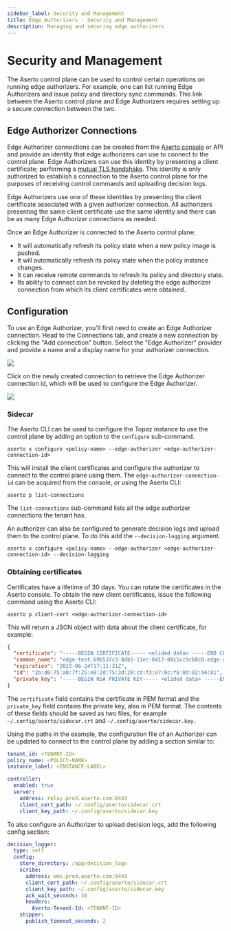 ```yaml
---
sidebar_label: Security and Management
title: Edge Authorizers - Security and Management
description: Managing and securing edge authorizers
---
```

# Security and Management

The Aserto control plane can be used to control certain operations on running edge authorizers. For example, one can
list running Edge Authorizers and issue policy and directory sync commands. This link between the Aserto control plane
and Edge Authorizers requires setting up a secure connection between the two.

## Edge Authorizer Connections

Edge Authorizer connections can be created from the [Aserto console](/docs/aserto-console/connections/setup-edge) or API
and provide an identity that edge authorizers can use to connect to the control plane. Edge Authorizers can use this
identity by presenting a client certificate; performing a [mutual TLS
handshake](https://en.wikipedia.org/wiki/Mutual_authentication). This identity is only authorized to establish a
connection to the Aserto control plane for the purposes of receiving control commands and uploading decision logs.

Edge Authorizers use one of these identities by presenting the client certificate associated with a given authorizer
connection. All authorizers presenting the same client certificate use the same identity and there can be as many
Edge Authorizer connections as needed.

Once an Edge Authorizer is connected to the Aserto control plane:
- It will automatically refresh its policy state when a new policy image is pushed.
- It will automatically refresh its policy state when the policy instance changes.
- It can receive remote commands to refresh its policy and directory state.
- Its ability to connect can be revoked by deleting the edge authorizer connection from which its client certificates
  were obtained.

## Configuration

To use an Edge Authorizer, you'll first need to create an Edge Authorizer connection. Head to the Connections tab, and
create a new connection by clicking the "Add connection" button. Select the "Edge Authorizer" provider and provide a
name and a display name for your authorizer connection.

<img src="/edge-authorizer-connection.png" />

Click on the newly created connection to retrieve the Edge Authorizer connection id, which will be used to configure the Edge Authorizer.

<img src="/edge-authorizer-connection-entry.png" />

### Sidecar

The Aserto CLI can be used to configure the Topaz instance to use the control plane by adding an option to the `configure` sub-command.

```
aserto x configure <policy-name> --edge-authorizer <edge-authorizer-connection-id>
```

This will install the client certificates and configure the authorizer to connect to the control plane using them. The `edge-authorizer-connection-id` can be acquired from the console, or using the Aserto CLI:

```
aserto p list-connections
```

The `list-connections` sub-command lists all the edge authorizer connections the tenant has.

An authorizer can also be configured to generate decision logs and upload them to the control plane. To do this add the `--decision-logging` argument.

```
aserto x configure <policy-name> --edge-authorizer <edge-authorizer-connection-id> --decision-logging
```

### Obtaining certificates

Certificates have a lifetime of 30 days. You can rotate the certificates in the Aserto console. To obtain the new client certificates, issue the following command using the Aserto CLI:

```
aserto p client-cert <edge-authorizer-connection-id>
```

This will return a JSON object with data about the client certificate, for example:

```json
{
  "certificate": "-----BEGIN CERTIFICATE----- <elided data> -----END CERTIFICATE-----",
  "common_name": "edge-test.69b537c3-8db5-11ec-8417-00c5cc9cb8c0.edge-authorizer.aserto.com",
  "expiration": "2022-06-24T17:11:31Z",
  "id": "2b:d0:75:a0:7f:25:e8:2d:75:3d:20:cd:f3:e7:0c:f6:8d:02:94:01",
  "private_key": "-----BEGIN RSA PRIVATE KEY----- <elided data> -----END RSA PRIVATE KEY-----"
}
```

The `certificate` field contains the certificate in PEM format and the `private_key` field contains the private key, also in PEM format. The contents of these fields should be saved as two files, for example `~/.config/aserto/sidecar.crt` and `~/.config/aserto/sidecar.key`.

Using the paths in the example, the configuration file of an Authorizer can be updated to connect to the control plane by adding a section similar to:

```yaml
tenant_id: <TENANT-ID>
policy_name: <POLICY-NAME>
instance_label: <INSTANCE-LABEL>

controller:
  enabled: true
  server:
    address: relay.prod.aserto.com:8443
    client_cert_path: ~/.config/aserto/sidecar.crt
    client_key_path: ~/.config/aserto/sidecar.key
```

To also configure an Authorizer to upload decision logs, add the following config section:

```yaml
decision_logger:                                               
  type: self                                                   
  config:                                                      
    store_directory: /app/decision_logs                        
    scribe:                                                    
      address: ems.prod.aserto.com:8443                        
      client_cert_path: ~/.config/aserto/sidecar.crt                  
      client_key_path: ~/.config/aserto/sidecar.key                    
      ack_wait_seconds: 30                                     
      headers:                                                 
        Aserto-Tenant-Id: <TENANT-ID>
    shipper:                                                   
      publish_timeout_seconds: 2                               
```
